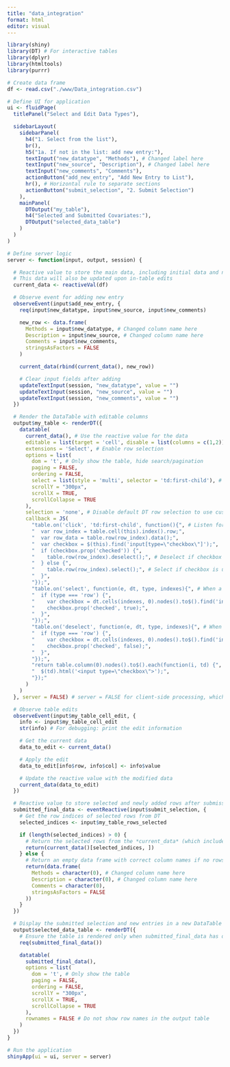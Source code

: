 ```yaml
---
title: "data_integration"
format: html
editor: visual
---
```


```r
library(shiny)
library(DT) # For interactive tables
library(dplyr)
library(htmltools)
library(purrr)

# Create data frame
df <- read.csv("./www/Data_integration.csv")

# Define UI for application
ui <- fluidPage(
  titlePanel("Select and Edit Data Types"),

  sidebarLayout(
    sidebarPanel(
      h4("1. Select from the list"),
      br(),
      h5("1a. If not in the list: add new entry:"),
      textInput("new_datatype", "Methods"), # Changed label here
      textInput("new_source", "Description"), # Changed label here
      textInput("new_comments", "Comments"),
      actionButton("add_new_entry", "Add New Entry to List"),
      hr(), # Horizontal rule to separate sections
      actionButton("submit_selection", "2. Submit Selection")
    ),
    mainPanel(
      DTOutput("my_table"),
      h4("Selected and Submitted Covariates:"),
      DTOutput("selected_data_table")
    )
  )
)

# Define server logic
server <- function(input, output, session) {

  # Reactive value to store the main data, including initial data and new entries
  # This data will also be updated upon in-table edits
  current_data <- reactiveVal(df)

  # Observe event for adding new entry
  observeEvent(input$add_new_entry, {
    req(input$new_datatype, input$new_source, input$new_comments)

    new_row <- data.frame(
      Methods = input$new_datatype, # Changed column name here
      Description = input$new_source, # Changed column name here
      Comments = input$new_comments,
      stringsAsFactors = FALSE
    )

    current_data(rbind(current_data(), new_row))

    # Clear input fields after adding
    updateTextInput(session, "new_datatype", value = "")
    updateTextInput(session, "new_source", value = "")
    updateTextInput(session, "new_comments", value = "")
  })

  # Render the DataTable with editable columns
  output$my_table <- renderDT({
    datatable(
      current_data(), # Use the reactive value for the data
      editable = list(target = 'cell', disable = list(columns = c(1,2))), # Make cells editable, disable editing first column (Methods)
      extensions = 'Select', # Enable row selection
      options = list(
        dom = 't', # Only show the table, hide search/pagination
        paging = FALSE,
        ordering = FALSE,
        select = list(style = 'multi', selector = 'td:first-child'), # Enable multi-row selection with checkbox in first column
        scrollY = "300px",
        scrollX = TRUE,
        scrollCollapse = TRUE
      ),
      selection = 'none', # Disable default DT row selection to use custom checkboxes
      callback = JS(
        "table.on('click', 'td:first-child', function(){", # Listen for clicks on the first column (checkbox)
        "  var row_index = table.cell(this).index().row;",
        "  var row_data = table.row(row_index).data();",
        "  var checkbox = $(this).find('input[type=\"checkbox\"]');",
        "  if (checkbox.prop('checked')) {",
        "    table.row(row_index).deselect();", # Deselect if checkbox is checked
        "  } else {",
        "    table.row(row_index).select();", # Select if checkbox is unchecked
        "  }",
        "});",
        "table.on('select', function(e, dt, type, indexes){", # When a row is selected programmatically
        "  if (type === 'row') {",
        "    var checkbox = dt.cells(indexes, 0).nodes().to$().find('input[type=\"checkbox\"]');",
        "    checkbox.prop('checked', true);",
        "  }",
        "});",
        "table.on('deselect', function(e, dt, type, indexes){", # When a row is deselected programmatically
        "  if (type === 'row') {",
        "    var checkbox = dt.cells(indexes, 0).nodes().to$().find('input[type=\"checkbox\"]');",
        "    checkbox.prop('checked', false);",
        "  }",
        "});",
        "return table.column(0).nodes().to$().each(function(i, td) {", # Add checkbox to the first column
        "  $(td).html('<input type=\"checkbox\">');",
        "});"
      )
    )
  }, server = FALSE) # server = FALSE for client-side processing, which is easier for checkbox integration

  # Observe table edits
  observeEvent(input$my_table_cell_edit, {
    info <- input$my_table_cell_edit
    str(info) # For debugging: print the edit information

    # Get the current data
    data_to_edit <- current_data()

    # Apply the edit
    data_to_edit[info$row, info$col] <- info$value

    # Update the reactive value with the modified data
    current_data(data_to_edit)
  })

  # Reactive value to store selected and newly added rows after submission
  submitted_final_data <- eventReactive(input$submit_selection, {
    # Get the row indices of selected rows from DT
    selected_indices <- input$my_table_rows_selected

    if (length(selected_indices) > 0) {
      # Return the selected rows from the *current_data* (which includes edits and new entries)
      return(current_data()[selected_indices, ])
    } else {
      # Return an empty data frame with correct column names if no rows are selected
      return(data.frame(
        Methods = character(0), # Changed column name here
        Description = character(0), # Changed column name here
        Comments = character(0),
        stringsAsFactors = FALSE
      ))
    }
  })

  # Display the submitted selection and new entries in a new DataTable
  output$selected_data_table <- renderDT({
    # Ensure the table is rendered only when submitted_final_data has data
    req(submitted_final_data())

    datatable(
      submitted_final_data(),
      options = list(
        dom = 't', # Only show the table
        paging = FALSE,
        ordering = FALSE,
        scrollY = "300px",
        scrollX = TRUE,
        scrollCollapse = TRUE
      ),
      rownames = FALSE # Do not show row names in the output table
    )
  })
}

# Run the application
shinyApp(ui = ui, server = server)
```
